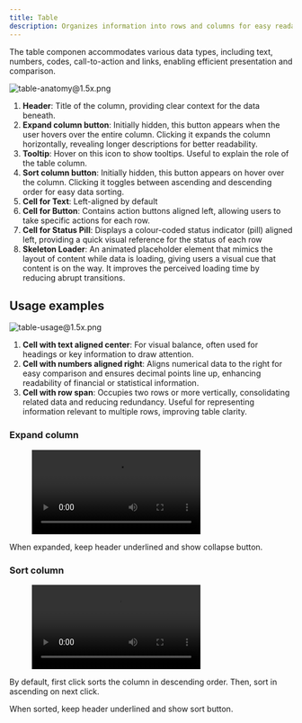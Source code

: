 ```yaml
---
title: Table
description: Organizes information into rows and columns for easy readability
---
```



The table componen accommodates various data types, including text, numbers, codes, call-to-action and links, enabling efficient presentation and comparison.

![table-anatomy@1.5x.png](/design/table-anatomy1.5x.png)

1. **Header**: Title of the column, providing clear context for the data beneath.
2. **Expand column button**: Initially hidden, this button appears when the user hovers over the entire column. Clicking it expands the column horizontally, revealing longer descriptions for better readability.
3. **Tooltip**: Hover on this icon to show tooltips. Useful to explain the role of the table column.
4. **Sort column button**: Initially hidden, this button appears on hover over the column. Clicking it toggles between ascending and descending order for easy data sorting.
5. **Cell for Text**: Left-aligned by default
6. **Cell for Button**: Contains action buttons aligned left, allowing users to take specific actions for each row.
7. **Cell for Status Pill**: Displays a colour-coded status indicator (pill) aligned left, providing a quick visual reference for the status of each row
8. **Skeleton Loader**: An animated placeholder element that mimics the layout of content while data is loading, giving users a visual cue that content is on the way. It improves the perceived loading time by reducing abrupt transitions.

## Usage examples

![table-usage@1.5x.png](/design/table-usage1.5x.png)

1. **Cell with text aligned center**: For visual balance, often used for headings or key information to draw attention.
2. **Cell with numbers aligned right**: Aligns numerical data to the right for easy comparison and ensures decimal points line up, enhancing readability of financial or statistical information.
3. **Cell with row span**: Occupies two rows or more vertically, consolidating related data and reducing redundancy. Useful for representing information relevant to multiple rows, improving table clarity.

### Expand column

<figure>
  <video controls="true" allowfullscreen="true">
    <source src={s3("/design/table-demo1.mov")} type="video/mp4" />
  </video>
</figure>

When expanded, keep header underlined and show collapse button.

### Sort column

<figure>
  <video controls="true" allowfullscreen="true">
    <source src={s3("/design/table-demo2.mov")} type="video/mp4" />
  </video>
</figure>

By default, first click sorts the column in descending order. Then, sort in
ascending on next click.

When sorted, keep header underlined and show sort button.
